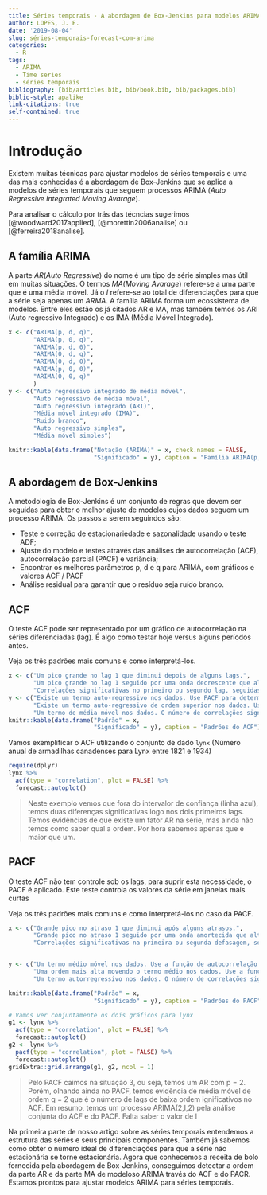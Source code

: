 ```yaml
---
title: Séries temporais - A abordagem de Box-Jenkins para modelos ARIMA
author: LOPES, J. E.
date: '2019-08-04'
slug: séries-temporais-forecast-com-arima
categories:
  - R
tags:
  - ARIMA
  - Time series
  - séries temporais
bibliography: [bib/articles.bib, bib/book.bib, bib/packages.bib]
biblio-style: apalike
link-citations: true
self-contained: true
---
```


# Introdução

Existem muitas técnicas para ajustar modelos de séries temporais e uma das mais conhecidas é a abordagem de Box-Jenkins que se aplica a  modelos de séries temporais que seguem processos ARIMA (_Auto Regressive Integrated Moving Avarage_). 

Para analisar o cálculo por trás das técncias sugerimos [@woodward2017applied], [@morettin2006analise] ou [@ferreira2018analise].

## A família ARIMA

A parte *AR*(_Auto Regressive_) do nome é um tipo de série simples mas útil em muitas situações. O termos *MA*(_Moving Avarage_) refere-se a uma parte que é uma média móvel. Já o *I* refere-se ao total de diferenciações para que a série seja apenas um *ARMA*. A família ARIMA forma um ecossistema de modelos. Entre eles estão os já citados AR e MA, mas também temos os ARI (Auto regressivo Integrado) e os IMA (Média Móvel Integrado).

```r
x <- c("ARIMA(p, d, q)",
       "ARIMA(p, 0, q)",
       "ARIMA(p, d, 0)",
       "ARIMA(0, d, q)",
       "ARIMA(0, d, 0)",
       "ARIMA(p, 0, 0)",
       "ARIMA(0, 0, q)"
       )
y <- c("Auto regressivo integrado de média móvel",
       "Auto regressivo de média móvel",
       "Auto regressivo integrado (ARI)",
       "Média móvel integrado (IMA)",
       "Ruido branco",
       "Auto regressivo simples",
       "Média móvel simples")

knitr::kable(data.frame("Notação (ARIMA)" = x, check.names = FALSE,
                        "Significado" = y), caption = "Família ARIMA(p, d, q)")
```



## A abordagem de Box-Jenkins

A metodologia de Box-Jenkins é um conjunto de regras que devem ser seguidas para obter o melhor ajuste de modelos cujos dados seguem um processo ARIMA. Os passos a serem seguindos são:

* Teste e correção de estacionariedade e sazonalidade usando o teste ADF;
* Ajuste do modelo e testes através das análises de autocorrelação (ACF), autocorrelação parcial (PACF) e variância;
* Encontrar os melhores parâmetros p, d e q para ARIMA, com gráficos e valores ACF / PACF
* Análise residual para garantir que o resíduo seja ruído branco.

## ACF

O teste ACF pode ser representado por um gráfico de autocorrelação na séries diferenciadas (lag). É algo como testar hoje versus alguns períodos antes. 

Veja os três padrões mais comuns e como interpretá-los.

```r
x <- c("Um pico grande no lag 1 que diminui depois de alguns lags.",
       "Um pico grande no lag 1 seguido por uma onda decrescente que alterna entre correlações positivas e negativas.",
       "Correlações significativas no primeiro ou segundo lag, seguidas por correlações que não são significativas.")
y <- c("Existe um termo auto-regressivo nos dados. Use PACF para determinar a ordem do termo auto-regressivo.",
       "Existe um termo auto-regressivo de ordem superior nos dados. Use a função de autocorrelação parcial para determinar a ordem do termo auto-regressivo.",
       "Um termo de média móvel nos dados. O número de correlações significativas indica a ordem do termo da média móvel.")
knitr::kable(data.frame("Padrão" = x,
                        "Significado" = y), caption = "Padrões do ACF")
```

Vamos exemplificar o ACF utilizando o conjunto de dado `lynx` (Número anual de armadilhas canadenses para Lynx entre 1821 e 1934)

```r
require(dplyr)
lynx %>% 
  acf(type = "correlation", plot = FALSE) %>% 
  forecast::autoplot()
```

> Neste exemplo vemos que fora do intervalor de confiança (linha azul), temos duas diferenças significativas logo nos dois primeiros lags. Temos evidências de que existe um fator AR na série, mas ainda não temos como saber qual a ordem. Por hora sabemos apenas que é maior que um.

## PACF 

O teste ACF não tem controle sob os lags, para suprir esta necessidade, o PACF é aplicado. Este teste controla os valores da série em janelas mais curtas  

Veja os três padrões mais comuns e como interpretá-los no caso da PACF.

```r
x <- c("Grande pico no atraso 1 que diminui após alguns atrasos.",
       "Grande pico no atraso 1 seguido por uma onda amortecida que alterna entre correlações positivas e negativas.",
       "Correlações significativas na primeira ou segunda defasagem, seguidas por correlações que não são significativas.")


y <- c("Um termo médio móvel nos dados. Use a função de autocorrelação para determinar a ordem do termo da média móvel.",
       "Uma ordem mais alta movendo o termo médio nos dados. Use a função de autocorrelação para determinar a ordem do termo da média móvel.",
       "Um termo autorregressivo nos dados. O número de correlações significativas indica a ordem do termo autoregressivo.")

knitr::kable(data.frame("Padrão" = x,
                        "Significado" = y), caption = "Padrões do PACF")
```


```r
# Vamos ver conjuntamente os dois gráficos para lynx
g1 <- lynx %>% 
  acf(type = "correlation", plot = FALSE) %>% 
  forecast::autoplot()
g2 <- lynx %>% 
  pacf(type = "correlation", plot = FALSE) %>% 
  forecast::autoplot()
gridExtra::grid.arrange(g1, g2, ncol = 1)
```

> Pelo PACF caimos na situação 3, ou seja, temos um AR com p = 2. Porém, olhando ainda no PACF, temos evidência de média móvel de ordem q = 2 que é o número de lags de baixa ordem ignificativos no ACF. Em resumo, temos um processo ARIMA(2,I,2) pela análise conjunta do ACF e do PACF. Falta saber o valor de I

Na primeira parte de nosso artigo sobre as séries temporais entendemos a estrutura das séries e seus principais componentes. Também já sabemos como obter o número ideal de diferenciações para que a série não estacionária se torne estacionária. Agora que conhecemos a receita de bolo fornecida pela abordagem de Box-Jenkins, conseguimos detectar a ordem da parte AR e da parte MA de modeloso ARIMA través do ACF e do PACR. Estamos prontos para ajustar modelos ARIMA para séries temporais.


